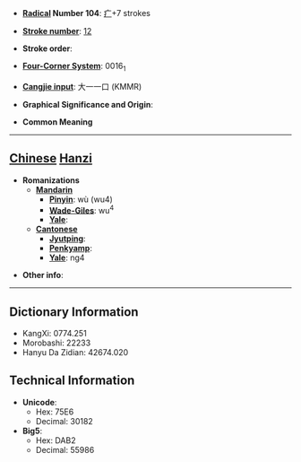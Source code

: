 * '''[[Wiktionary:Chinese radical index| Radical]] Number 104''': [[Wiktionary:Chinese radical index 疒|疒]]+7 strokes

* '''[[Wiktionary:Chinese total strokes index|Stroke number]]''': [[Wiktionary:Chinese total strokes index 12|12]]

* '''Stroke order''': 

* '''[[Wiktionary:Chinese four corner index|Four-Corner System]]''': 0016<sub>1</sub>

* '''[[Wiktionary:Chinese Cangjie index|Cangjie input]]''': 大一一口 (KMMR)

* '''Graphical Significance and Origin''': 

* '''Common Meaning'''

----

== [[Chinese]] [[Hanzi]] ==

* '''Romanizations'''
** '''[[Mandarin]]'''
*** '''[[Pinyin]]''': wù (wu4)
*** '''[[Wade-Giles]]''': wu<sup>4</sup>
*** '''[[Yale]]''': 
** '''[[Cantonese]]'''
*** '''[[Jyutping]]''':
*** '''[[Penkyamp]]''': 
*** '''[[Yale]]''': ng4

* '''Other info''': 

----

== Dictionary Information ==

* KangXi: 0774.251
* Morobashi: 22233
* Hanyu Da Zidian: 42674.020

== Technical Information ==

* '''Unicode''':
** Hex: 75E6
** Decimal: 30182
* '''Big5''':
** Hex: DAB2
** Decimal: 55986